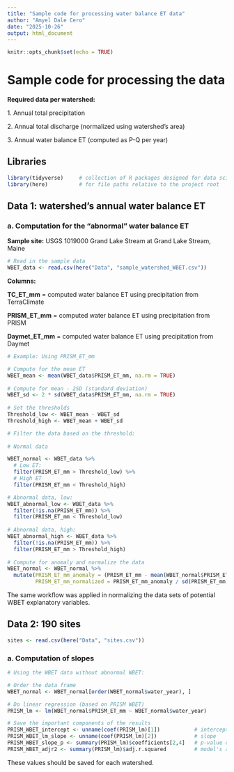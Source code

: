 ```yaml
---
title: "Sample code for processing water balance ET data"
author: "Amyel Dale Cero"
date: "2025-10-26"
output: html_document
---
```


```r
knitr::opts_chunk$set(echo = TRUE)
```

# Sample code for processing the data

**Required data per watershed:**

1\. Annual total precipitation

2\. Annual total discharge (normalized using watershed's area)

3\. Annual water balance ET (computed as P-Q per year)

## Libraries

```r

library(tidyverse)     # collection of R packages designed for data science
library(here)          # for file paths relative to the project root

```

## Data 1: watershed's annual water balance ET

### a. Computation for the "abnormal" water balance ET

**Sample site:** USGS 1019000 Grand Lake Stream at Grand Lake Stream, Maine

```r

# Read in the sample data
WBET_data <- read.csv(here("Data", "sample_watershed_WBET.csv"))

```

**Columns:**

**TC_ET_mm** = computed water balance ET using precipitation from TerraClimate

**PRISM_ET_mm** = computed water balance ET using precipitation from PRISM

**Daymet_ET_mm** = computed water balance ET using precipitation from Daymet

```r

# Example: Using PRISM_ET_mm

# Compute for the mean ET
WBET_mean <- mean(WBET_data$PRISM_ET_mm, na.rm = TRUE)
  
# Compute for mean - 2SD (standard deviation)
WBET_sd <- 2 * sd(WBET_data$PRISM_ET_mm, na.rm = TRUE)
  
# Set the thresholds
Threshold_low <- WBET_mean - WBET_sd
Threshold_high <- WBET_mean + WBET_sd

# Filter the data based on the threshold:
  
# Normal data

WBET_normal <- WBET_data %>% 
  # Low ET:
  filter(PRISM_ET_mm > Threshold_low) %>% 
  # High ET
  filter(PRISM_ET_mm < Threshold_high)

# Abnormal data, low:
WBET_abnormal_low <- WBET_data %>% 
  filter(!is.na(PRISM_ET_mm)) %>% 
  filter(PRISM_ET_mm < Threshold_low)
  
# Abnormal data, high:
WBET_abnormal_high <- WBET_data %>% 
  filter(!is.na(PRISM_ET_mm)) %>% 
  filter(PRISM_ET_mm > Threshold_high)
  
# Compute for anomaly and normalize the data
WBET_normal <- WBET_normal %>% 
  mutate(PRISM_ET_mm_anomaly = (PRISM_ET_mm - mean(WBET_normal$PRISM_ET_mm, na.rm = TRUE)),
         PRISM_ET_mm_normalized = PRISM_ET_mm_anomaly / sd(PRISM_ET_mm, na.rm = TRUE))

```

The same workflow was applied in normalizing the data sets of potential WBET explanatory variables.

## Data 2: 190 sites

```r

sites <- read.csv(here("Data", "sites.csv"))

```

### a. Computation of slopes

```r

# Using the WBET data without abnormal WBET:

# Order the data frame
WBET_normal <- WBET_normal[order(WBET_normal$water_year), ]

# Do linear regression (based on PRISM WBET)
PRISM_lm <- lm(WBET_normal$PRISM_ET_mm ~ WBET_normal$water_year)

# Save the important components of the results
PRISM_WBET_intercept <- unname(coef(PRISM_lm)[1])           # intercept
PRISM_WBET_lm_slope <- unname(coef(PRISM_lm)[2])            # slope
PRISM_WBET_slope_p <- summary(PRISM_lm)$coefficients[2,4]   # p-value of the slope
PRISM_WBET_adjr2 <- summary(PRISM_lm)$adj.r.squared         # model's adjusted R2

```

These values should be saved for each watershed.

